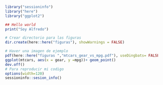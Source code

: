 ```r
library("sessioninfo")
library("here")
library("ggplot2")

## Hello world
print("Soy Alfredo")

# Crear directorio para las figuras
dir.create(here::here("figuras"), showWarnings = FALSE)

# Haver una imagen de ejemplo
pdf(here::here("figuras ","mtcars_gear_vs_mpg.pdf"), useDingbats= FALSE)
ggplot(mtcars, aes(x = gear, y =mpg))+ geom_point()
dev.off()
# Para reproducir mi codigo
options(width=120)
sessioninfo::sesion_info()

```


